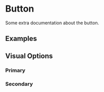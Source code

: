
<Meta title="Documentation/Button" />

# Button

Some extra documentation about the button.

## Examples

## Visual Options

### Primary


<Canvas>
  <Story id="example-button--primary" />
</Canvas>

### Secondary

<Canvas>
  <Story id="example-button--secondary" />
</Canvas>
